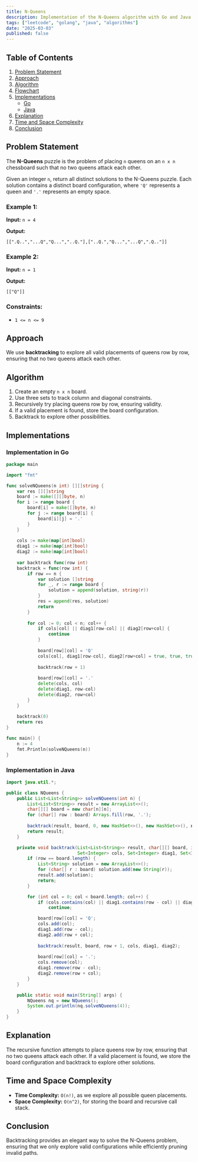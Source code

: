 ```yaml
---
title: N-Queens
description: Implementation of the N-Queens algorithm with Go and Java.
tags: ["leetcode", "golang", "java", "algorithms"]
date: "2025-03-03"
published: false
---
```


## Table of Contents

1. [Problem Statement](#problem-statement)
2. [Approach](#approach)
3. [Algorithm](#algorithm)
4. [Flowchart](#flowchart)
5. [Implementations](#implementations)
   - [Go](#implementation-in-go)
   - [Java](#implementation-in-java)
6. [Explanation](#explanation)
7. [Time and Space Complexity](#time-and-space-complexity)
8. [Conclusion](#conclusion)

## Problem Statement

The **N-Queens** puzzle is the problem of placing `n` queens on an `n x n` chessboard such that no two queens attack each other.

Given an integer `n`, return all distinct solutions to the N-Queens puzzle. Each solution contains a distinct board configuration, where `'Q'` represents a queen and `'.'` represents an empty space.

### Example 1:

**Input:** `n = 4`

**Output:**

```
[[".Q..","...Q","Q...","..Q."],["..Q.","Q...","...Q",".Q.."]]
```

### Example 2:

**Input:** `n = 1`

**Output:**

```
[["Q"]]
```

### Constraints:

- `1 <= n <= 9`

## Approach

We use **backtracking** to explore all valid placements of queens row by row, ensuring that no two queens attack each other.

## Algorithm

1. Create an empty `n x n` board.
2. Use three sets to track column and diagonal constraints.
3. Recursively try placing queens row by row, ensuring validity.
4. If a valid placement is found, store the board configuration.
5. Backtrack to explore other possibilities.

## Implementations

### Implementation in Go

```go
package main

import "fmt"

func solveNQueens(n int) [][]string {
    var res [][]string
    board := make([][]byte, n)
    for i := range board {
        board[i] = make([]byte, n)
        for j := range board[i] {
            board[i][j] = '.'
        }
    }
    
    cols := make(map[int]bool)
    diag1 := make(map[int]bool)
    diag2 := make(map[int]bool)
    
    var backtrack func(row int)
    backtrack = func(row int) {
        if row == n {
            var solution []string
            for _, r := range board {
                solution = append(solution, string(r))
            }
            res = append(res, solution)
            return
        }
        
        for col := 0; col < n; col++ {
            if cols[col] || diag1[row-col] || diag2[row+col] {
                continue
            }
            
            board[row][col] = 'Q'
            cols[col], diag1[row-col], diag2[row+col] = true, true, true
            
            backtrack(row + 1)
            
            board[row][col] = '.'
            delete(cols, col)
            delete(diag1, row-col)
            delete(diag2, row+col)
        }
    }
    
    backtrack(0)
    return res
}

func main() {
    n := 4
    fmt.Println(solveNQueens(n))
}
```

### Implementation in Java

```java
import java.util.*;

public class NQueens {
    public List<List<String>> solveNQueens(int n) {
        List<List<String>> result = new ArrayList<>();
        char[][] board = new char[n][n];
        for (char[] row : board) Arrays.fill(row, '.');
        
        backtrack(result, board, 0, new HashSet<>(), new HashSet<>(), new HashSet<>());
        return result;
    }

    private void backtrack(List<List<String>> result, char[][] board, int row,
                           Set<Integer> cols, Set<Integer> diag1, Set<Integer> diag2) {
        if (row == board.length) {
            List<String> solution = new ArrayList<>();
            for (char[] r : board) solution.add(new String(r));
            result.add(solution);
            return;
        }

        for (int col = 0; col < board.length; col++) {
            if (cols.contains(col) || diag1.contains(row - col) || diag2.contains(row + col))
                continue;

            board[row][col] = 'Q';
            cols.add(col);
            diag1.add(row - col);
            diag2.add(row + col);
            
            backtrack(result, board, row + 1, cols, diag1, diag2);
            
            board[row][col] = '.';
            cols.remove(col);
            diag1.remove(row - col);
            diag2.remove(row + col);
        }
    }

    public static void main(String[] args) {
        NQueens nq = new NQueens();
        System.out.println(nq.solveNQueens(4));
    }
}
```

## Explanation

The recursive function attempts to place queens row by row, ensuring that no two queens attack each other. If a valid placement is found, we store the board configuration and backtrack to explore other solutions.

## Time and Space Complexity

- **Time Complexity:** `O(n!)`, as we explore all possible queen placements.
- **Space Complexity:** `O(n^2)`, for storing the board and recursive call stack.

## Conclusion

Backtracking provides an elegant way to solve the N-Queens problem, ensuring that we only explore valid configurations while efficiently pruning invalid paths.

